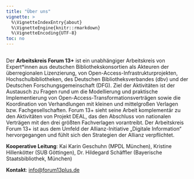 ```yaml
---
title: "Über uns"
vignette: >
  %\VignetteIndexEntry{about}
  %\VignetteEngine{knitr::rmarkdown}
  %\VignetteEncoding{UTF-8}
toc: no
---
```


## 


Der **Arbeitskreis Forum 13+** ist ein unabhängiger Arbeitskreis von Expert*innen aus deutschen Bibliothekskonsortien als Akteuren der überregionalen Lizenzierung, von Open-Access-Infrastrukturprojekten, Hochschulbibliotheken, des Deutschen Bibliotheksverbandes (dbv) und der Deutschen Forschungsgemeinschaft (DFG).
Ziel der Aktivitäten ist der Austausch zu Fragen rund um die Modellierung und praktische Implementierung von Open-Access-Transformationsverträgen sowie die Koordination von Verhandlungen mit kleinen und mittelgroßen Verlagen bzw. Fachgesellschaften.
Forum 13+ sieht seine Arbeit komplementär zu den Aktivitäten von Projekt DEAL, das den Abschluss von nationalen Verträgen mit den drei größten Fachverlagen vorantreibt.
Der Arbeitskreis Forum 13+ ist aus dem Umfeld der Allianz-Initiative „Digitale Information“ hervorgegangen und fühlt sich den Strategien der Allianz verpflichtet.


**Kooperative Leitung**: Kai Karin Geschuhn (MPDL München), Kristine Hillenkötter (SUB Göttingen), Dr. Hildegard Schäffler (Bayerische Staatsbibliothek, München)

**Kontakt**: <info@forum13plus.de>
